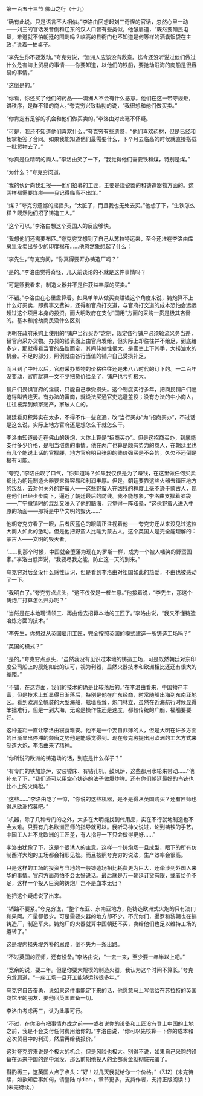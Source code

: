 

第一百五十三节 佛山之行（十九）

“确有此说。只是语言不大相似。”李洛由回想起刘三奇怪的官话，忽然心里一动――刘三的官话发音倒和辽东的汉人口音有些类似，他皱眉道，“既然要殖民屯垦，难道就不怕朝廷的围剿吗？临高的县衙门也不知道是何等样的酒囊饭袋在主政，”说着一拍桌子。

“李先生你不要激动。”夸克穷说，“澳洲人应该没有敌意。迄今还没听说过他们做过什么危害海上贸易的事情――你要知道，以他们的铁船，要抢劫沿海的商船是很容易的事情。”

“这倒是的。”

“你看，你还买了他们的药品――澳洲人不会有什么恶意。他们在这一带守规矩，讲秩序，是群不错的商人。”夸克穷兴致勃勃的说，“我很想和他们做买卖。”

“你肯定有足够的机会和他们做买卖的。”李洛由对此毫不怀疑。

“可是，我还不知道他们喜欢什么。”夸克穷有些遗憾，“他们喜欢药材，但是已经和杨掌柜签了合同。如果我能知道他们最需要什么，下个月去临高的时候就直接搭载一批货物去了。”

“你真是位精明的商人。”李洛由笑了一下，“我觉得他们需要铁和煤，特别是煤。”

“为什么？”夸克穷问道。

“我的伙计向我汇报――他们招募的工匠，主要是烧瓷器的和铸造器物方面的。这两样都需要煤炭――我记得临高不出煤。”

“煤？”夸克穷遗憾的摇摇头，“太脏了，而且我也无处去买。”他想了下，“生铁怎么样？既然他们招了铸造工人。”

“这个可以。”李洛由想这个英国人的反应够快。

“我想他们还需要布匹。”夸克穷又想到了自己从苏拉特运来，至今还堆在李洛由库房里没卖出多少的印度棉布……他忽然象想起了什么：

“李先生，”夸克穷问，“你真得要开办铸造厂吗？”

“是的。”李洛由觉得奇怪，几天前谈论的不就是这件事情吗？

“可是照我看来，制造火器并不是件获益丰厚的买卖。”

“不错。”李洛由在心里盘算着。如果单单从做买卖赚钱这个角度来说，铸炮算不上什么好买卖，即费事又费神，还得和官府打交道，与官府打交道的成本恐怕会远远超过这个项目本身的投资。而大明政府在支付“国用”方面的采购一贯是极其吝啬的。基本和抢劫商民没什么区别

明朝在政府采购上使用的“铺户当行买办”之制，规定各行铺户必须轮流义务当差，替官府采办货物。办货的钱表面上由官府发给，但实际上却往往并不给足，到底给多少，那就得看当官的品性而定，其间伸缩性很大，是官吏上下其手，大捞油水的机会。不足的部分，照例就由各行当值的铺户自己受损补足，

而且到了中叶以后，官府采办货物的价格往往还是朱八八时代的订下的。一二百年没变动，官府就算一文不少把货价给全了，铺户也亏折极大。

铺户们畏惧官府的淫威，只能自己承受损失。这个制度实行多年，把商民铺户们逼迫得叫苦连天。有办法的富商，就设法买通官吏逃避差役；没有办法的中小商人，往往被弄到倾家荡产，家破人亡的。

朝廷看见积弊实在太多，不得不作一些变通，改“当行买办”为“招商买办”，不过话是这么说，实际上地方官府还是想怎么干就怎么干。

李洛由知道最近在佛山的铸炮，大体上算是“招商买办”。但是这招商买办，到底能支付多少价格，是相当堪虑的事情。他在两广也算是颇有势力的商人，在朝廷里也有几个能说上话的官撑腰，地方官府明目张胆的贱价强买是不会的，久欠不还倒是极有可能。

“夸克，”李洛由叹了口气，“你知道吗？如果我仅仅是为了赚钱，在这里做任何买卖都比为朝廷制造火器要来得容易和利润丰厚。但是，朝廷要靠这些火器去镇压地方的叛乱，去对付关外的野蛮人――这些野蛮人在凶残的程度上毫不逊于蒙古人，现在他们已经步步南下，逼近了朝廷最后的防线。我不能想象，”李洛由支撑着脑袋――广宁撤镇时的混乱又映入了他的脑海，只觉得一阵眩晕，“这伙野蛮人进入中原的场面――那将是中华文明的毁灭……”

他朝夸克穷看了一眼，后者灰蓝色的眼睛正注视着他――夸克穷还从来没见过这位大商人如此的激动。但是他把野蛮人比喻为蒙古人，这个英国人是完全能理解的：蒙古人――文明的毁灭者。

“……到那个时候，中国就会堕落为现在的罗斯一样，成为一个被人嗤笑的野蛮国家。”李洛由低声说，“我要尽我之能，防止这一天的到来。”

夸克穷对后金没什么感性认识，但是看到李洛由对祖国如此的热爱，不由也被感动了一下。

“我明白了。”夸克穷点点头，“这不仅仅是一桩生意。”他接着说，“李先生，那这个铸炮厂打算怎么开办呢？”

“当然是在本地聘请领工、再由他去招募本地的工匠了。”李洛由说，“我又不懂铸造冶炼方面的技术。”

“李先生，你想过从英国雇用工匠，完全按照英国的模式建造一所铸造工场吗？”

“英国的模式？”

“是的。”夸克穷点点头，“虽然我没有见识过本地的铸造工场，可是既然朝廷对东印度公司船上的舰炮如此的认可，视为利器，显然火器技术和欧洲相比还还有很大的差距。”

“不错，在这方面，我们的技术的确是比较落后的。”在李洛由看来，中国物产丰富，但是技术上却显得日渐落后，特别是他在广东经商，时常随船出海到东南亚地区。看到欧洲全帆装的大型海船，舷墙高耸，炮门林立，虽然在近海航行时候显得笨拙难行，但是一到大海，无论是操作性还是速度，都较传统的广船、福船要要好。

这种差距一直让李洛由寝食难安。他不是一个妄自菲薄的人，但是大明在许多方面的日渐显出停滞的颓唐之势他是能感觉得到。现在夸克穷提出用欧洲的工艺方式来制造大炮，李洛由来了精神。

“你所说的欧洲的铸造场的话，到底是什么样子？”

“有专门的铁加热炉，安装镗床、有钻孔机、鼓风炉，这些都用水轮来带动……”他补充了下，“我们还可以用空心铸造的法子做爆炸弹。还有你们朝廷最好的鸟铳也比不上的火绳枪。”

“这些……”李洛由吃了一惊，“你说的这些机器，是不是得从英国购买？还有匠师也得从欧洲招募吧。”

“机器，除了几种专门的之外，大多在大明能找到代用品，实在不行就地制造也不会太难。只要有几名欧洲匠师的指导就可以。我听马神父说过，论到铸铁的手艺，中国工人并不比欧洲的工匠差，有人指导一下只会做得更好……”

李洛由犹豫了下，这是个很诱人的主意。这样一个铸炮场一旦成型，眼下的所有仿制西洋大炮的工场都会相形见拙。而且按照夸克穷的说法，生产效率会很高。

只是这样的工场的投资与当地的一般铸造场相比耗费更为巨大，还牵涉到外国人来华的事情。官府方面恐怕不会太好说话。最后就是万一朝廷订货有限，或者给价不足，这样一个投入巨资的铸炮厂岂不是血本无归？

他把这个疑虑说了出来。

“销路不要紧。”夸克穷说，“整个东亚、东南亚地方，能铸造欧洲式火炮的只有澳门和果阿。产量都很少。可是需要火器的地方却不少。不光你们，暹罗和黎朝也在搞铸造厂，制造军火。铸炮厂的火器就算中国朝廷不买，卖给他们也足以维持工场的运转了。”

这是堤内损失堤外补的思路，倒不失为一条出路。

“不过英国的匠师，还有设备。”李洛由说，“一去一来，至少要一年半以上吧。”

“宽余的说，要二年。但是你要大规模的制造火器，我认为这个时间不算长。”夸克穷耸肩道，“一座工场一旦开工能够运转很多年。”

夸克穷自告奋勇，说如果这件事能定下来的话，他愿意马上写信给在苏拉特的英国商馆里的朋友，要他回英国置备一切。

李洛由考虑再三，认为此事可行。

“不过，在你没有把事情办成之前――或者说你的设备和工匠没有登上中国的土地之前，我是不会支付任何费用给你的。”李洛由说，“你可以先核算一下你的成本和这次贸易中的利润，然后再给我报价。”

这对夸克穷来说是个极大的机会，但是风险也极大。别得不说，如果自己采购的设备在运来中国的途中沉没，那么前期他投入的全部资金就彻底完蛋了。

斟酌再三，这英国人点了点头：“好！过几天我就给你一个价格。”（7.12）(未完待续，如欲知后事如何，请登陆.qidian.，章节更多，支持作者，支持正版阅读！)(未完待续。)

